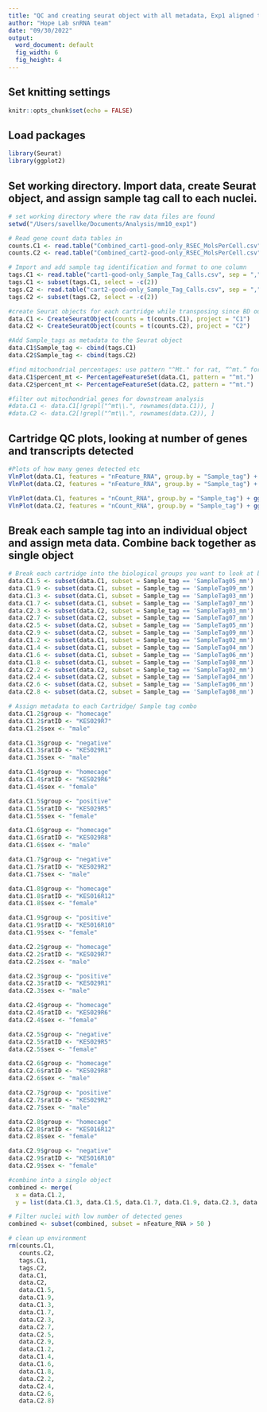 ```yaml
---
title: "QC and creating seurat object with all metadata, Exp1 aligned to mm10-liftoff"
author: "Hope Lab snRNA team"
date: "09/30/2022"
output:
  word_document: default
  fig_width: 6
  fig_height: 4
---
```

## Set knitting settings

```r
knitr::opts_chunk$set(echo = FALSE)
```

## Load packages

```r
library(Seurat)
library(ggplot2)
```

## Set working directory. Import data, create Seurat object, and assign sample tag call to each nuclei.

```r
# set working directory where the raw data files are found
setwd("/Users/savellke/Documents/Analysis/mm10_exp1") 

# Read gene count data tables in 
counts.C1 <- read.table("Combined_cart1-good-only_RSEC_MolsPerCell.csv", sep = ",", skip = 7, header = TRUE, row.names = 1)
counts.C2 <- read.table("Combined_cart2-good-only_RSEC_MolsPerCell.csv", sep = ",", skip = 7, header = TRUE, row.names = 1)

# Import and add sample tag identification and format to one column
tags.C1 <- read.table("cart1-good-only_Sample_Tag_Calls.csv", sep = ",", skip = 7, header = TRUE, row.names = 1)
tags.C1 <- subset(tags.C1, select = -c(2))
tags.C2 <- read.table("cart2-good-only_Sample_Tag_Calls.csv", sep = ",", skip = 7, header = TRUE, row.names = 1)
tags.C2 <- subset(tags.C2, select = -c(2))

#create Seurat objects for each cartridge while transposing since BD output is opposite of Seurat input
data.C1 <- CreateSeuratObject(counts = t(counts.C1), project = "C1")
data.C2 <- CreateSeuratObject(counts = t(counts.C2), project = "C2")

#Add Sample_tags as metadata to the Seurat object
data.C1$Sample_tag <- cbind(tags.C1)
data.C2$Sample_tag <- cbind(tags.C2)

#find mitochondrial percentages: use pattern "^Mt." for rat, “^mt.” for mouse, “^MT.” for human
data.C1$percent_mt <- PercentageFeatureSet(data.C1, pattern = "^mt.")
data.C2$percent_mt <- PercentageFeatureSet(data.C2, pattern = "^mt.")

#filter out mitochondrial genes for downstream analysis
#data.C1 <- data.C1[!grepl("^mt\\.", rownames(data.C1)), ]
#data.C2 <- data.C2[!grepl("^mt\\.", rownames(data.C2)), ]
```

## Cartridge QC plots, looking at number of genes and transcripts detected

```r
#Plots of how many genes detected etc
VlnPlot(data.C1, features = "nFeature_RNA", group.by = "Sample_tag") + ggtitle("Cart1 genes")
VlnPlot(data.C2, features = "nFeature_RNA", group.by = "Sample_tag") + ggtitle("Cart2 genes")

VlnPlot(data.C1, features = "nCount_RNA", group.by = "Sample_tag") + ggtitle("Cart1 transcripts")
VlnPlot(data.C2, features = "nCount_RNA", group.by = "Sample_tag") + ggtitle("Cart2 transcripts")
```

## Break each sample tag into an individual object and assign meta data. Combine back together as single object

```r
# Break each cartridge into the biological groups you want to look at by sample tag subset
data.C1.5 <- subset(data.C1, subset = Sample_tag == 'SampleTag05_mm')
data.C1.9 <- subset(data.C1, subset = Sample_tag == 'SampleTag09_mm')
data.C1.3 <- subset(data.C1, subset = Sample_tag == 'SampleTag03_mm')
data.C1.7 <- subset(data.C1, subset = Sample_tag == 'SampleTag07_mm')
data.C2.3 <- subset(data.C2, subset = Sample_tag == 'SampleTag03_mm')
data.C2.7 <- subset(data.C2, subset = Sample_tag == 'SampleTag07_mm')
data.C2.5 <- subset(data.C2, subset = Sample_tag == 'SampleTag05_mm')
data.C2.9 <- subset(data.C2, subset = Sample_tag == 'SampleTag09_mm')
data.C1.2 <- subset(data.C1, subset = Sample_tag == 'SampleTag02_mm')
data.C1.4 <- subset(data.C1, subset = Sample_tag == 'SampleTag04_mm')
data.C1.6 <- subset(data.C1, subset = Sample_tag == 'SampleTag06_mm')
data.C1.8 <- subset(data.C1, subset = Sample_tag == 'SampleTag08_mm')
data.C2.2 <- subset(data.C2, subset = Sample_tag == 'SampleTag02_mm')
data.C2.4 <- subset(data.C2, subset = Sample_tag == 'SampleTag04_mm')
data.C2.6 <- subset(data.C2, subset = Sample_tag == 'SampleTag06_mm')
data.C2.8 <- subset(data.C2, subset = Sample_tag == 'SampleTag08_mm')

# Assign metadata to each Cartridge/ Sample tag combo
data.C1.2$group <- "homecage"
data.C1.2$ratID <- "KES029R7"
data.C1.2$sex <- "male"

data.C1.3$group <- "negative"
data.C1.3$ratID <- "KES029R1"
data.C1.3$sex <- "male"

data.C1.4$group <- "homecage"
data.C1.4$ratID <- "KES029R6"
data.C1.4$sex <- "female"

data.C1.5$group <- "positive"
data.C1.5$ratID <- "KES029R5"
data.C1.5$sex <- "female"

data.C1.6$group <- "homecage"
data.C1.6$ratID <- "KES029R8"
data.C1.6$sex <- "male"

data.C1.7$group <- "negative"
data.C1.7$ratID <- "KES029R2"
data.C1.7$sex <- "male"

data.C1.8$group <- "homecage"
data.C1.8$ratID <- "KES016R12"
data.C1.8$sex <- "female"

data.C1.9$group <- "positive"
data.C1.9$ratID <- "KES016R10"
data.C1.9$sex <- "female"

data.C2.2$group <- "homecage"
data.C2.2$ratID <- "KES029R7"
data.C2.2$sex <- "male"

data.C2.3$group <- "positive"
data.C2.3$ratID <- "KES029R1"
data.C2.3$sex <- "male"

data.C2.4$group <- "homecage"
data.C2.4$ratID <- "KES029R6"
data.C2.4$sex <- "female"

data.C2.5$group <- "negative"
data.C2.5$ratID <- "KES029R5"
data.C2.5$sex <- "female"

data.C2.6$group <- "homecage"
data.C2.6$ratID <- "KES029R8"
data.C2.6$sex <- "male"

data.C2.7$group <- "positive"
data.C2.7$ratID <- "KES029R2"
data.C2.7$sex <- "male"

data.C2.8$group <- "homecage"
data.C2.8$ratID <- "KES016R12"
data.C2.8$sex <- "female"

data.C2.9$group <- "negative"
data.C2.9$ratID <- "KES016R10"
data.C2.9$sex <- "female"

#combine into a single object
combined <- merge(
  x = data.C1.2,
  y = list(data.C1.3, data.C1.5, data.C1.7, data.C1.9, data.C2.3, data.C2.5, data.C2.7, data.C2.9, data.C1.4, data.C1.6, data.C1.8, data.C2.2, data.C2.4, data.C2.6, data.C2.8))

# Filter nuclei with low number of detected genes
combined <- subset(combined, subset = nFeature_RNA > 50 )

# clean up environment
rm(counts.C1,
   counts.C2,
   tags.C1,
   tags.C2,
   data.C1,
   data.C2,
   data.C1.5,
   data.C1.9,
   data.C1.3,
   data.C1.7,
   data.C2.3,
   data.C2.7,
   data.C2.5,
   data.C2.9,
   data.C1.2,
   data.C1.4,
   data.C1.6,
   data.C1.8,
   data.C2.2,
   data.C2.4,
   data.C2.6,
   data.C2.8)
```
